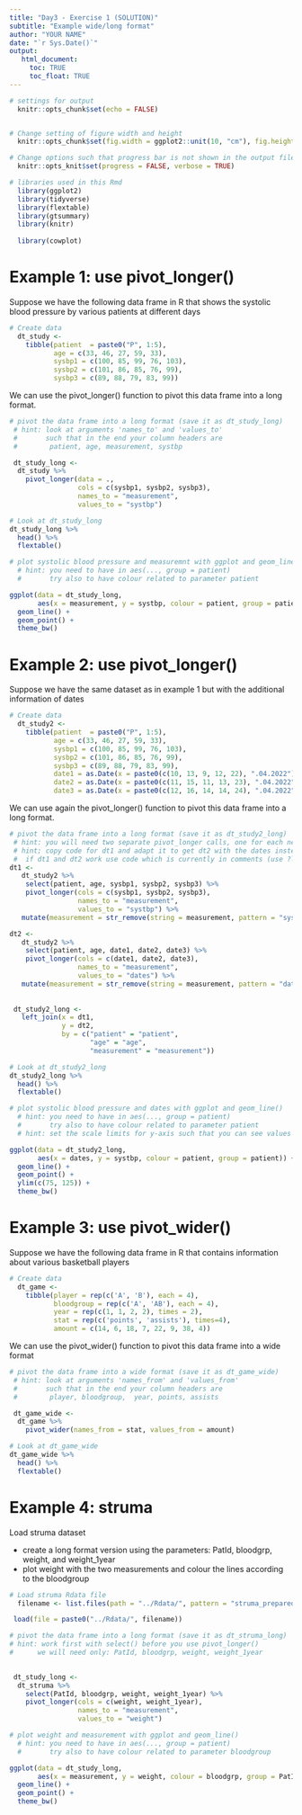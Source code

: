 ---
title: "Day3 - Exercise 1 (SOLUTION)"
subtitle: "Example wide/long format"
author: "YOUR NAME"
date: "`r Sys.Date()`"
output: 
   html_document:
     toc: TRUE
     toc_float: TRUE
---

```{r setup, include = FALSE}
# settings for output
  knitr::opts_chunk$set(echo = FALSE)


# Change setting of figure width and height
  knitr::opts_chunk$set(fig.width = ggplot2::unit(10, "cm"), fig.height = ggplot2::unit(8, "cm"))

# Change options such that progress bar is not shown in the output file <- NEW!!!
  knitr::opts_knit$set(progress = FALSE, verbose = TRUE)

# libraries used in this Rmd
  library(ggplot2)
  library(tidyverse)
  library(flextable)
  library(gtsummary)
  library(knitr)
  
  library(cowplot)
```


# Example 1: use pivot_longer()
Suppose we have the following data frame in R that shows the systolic blood pressure by various patients at different days

```{r,  echo = TRUE, eval = TRUE}
# Create data
  dt_study <-
    tibble(patient  = paste0("P", 1:5),
           age = c(33, 46, 27, 59, 33),
           sysbp1 = c(100, 85, 99, 76, 103),
           sysbp2 = c(101, 86, 85, 76, 99),
           sysbp3 = c(89, 88, 79, 83, 99))
```

We can use the pivot_longer() function to pivot this data frame into a long format.

```{r,  echo = TRUE, eval = TRUE}
# pivot the data frame into a long format (save it as dt_study_long)
 # hint: look at arguments 'names_to' and 'values_to' 
 #       such that in the end your column headers are
 #        patient, age, measurement, systbp

 dt_study_long <-
  dt_study %>% 
    pivot_longer(data = ., 
                 cols = c(sysbp1, sysbp2, sysbp3),
                 names_to = "measurement",
                 values_to = "systbp")
```

```{r,  echo = TRUE, eval = TRUE}
# Look at dt_study_long
dt_study_long %>% 
  head() %>% 
  flextable()
```

```{r,  echo = TRUE, eval = TRUE}
# plot systolic blood pressure and measuremnt with ggplot and geom_line()
  # hint: you need to have in aes(..., group = patient)
  #       try also to have colour related to parameter patient

ggplot(data = dt_study_long,
       aes(x = measurement, y = systbp, colour = patient, group = patient)) +
  geom_line() +
  geom_point() +
  theme_bw()
```

# Example 2: use pivot_longer()
Suppose we have the same dataset as in example 1 but with the additional information of dates

```{r,  echo = TRUE, eval = TRUE}
# Create data
  dt_study2 <-
    tibble(patient  = paste0("P", 1:5),
           age = c(33, 46, 27, 59, 33),
           sysbp1 = c(100, 85, 99, 76, 103),
           sysbp2 = c(101, 86, 85, 76, 99),
           sysbp3 = c(89, 88, 79, 83, 99),
           date1 = as.Date(x = paste0(c(10, 13, 9, 12, 22), ".04.2022"), format = "%d.%m.%Y"),
           date2 = as.Date(x = paste0(c(11, 15, 11, 13, 23), ".04.2022"), format = "%d.%m.%Y"),
           date3 = as.Date(x = paste0(c(12, 16, 14, 14, 24), ".04.2022"), format = "%d.%m.%Y"))
```


We can use again the pivot_longer() function to pivot this data frame into a long format.

```{r,  echo = TRUE, eval = TRUE}
# pivot the data frame into a long format (save it as dt_study2_long)
 # hint: you will need two separate pivot_longer calls, one for each new column you want to create
 # hint; copy code for dt1 and adapt it to get dt2 with the dates instead of systbp
 #  if dt1 and dt2 work use code which is currently in comments (use ?left_join to see what this function does)
dt1 <-
   dt_study2 %>% 
    select(patient, age, sysbp1, sysbp2, sysbp3) %>% 
    pivot_longer(cols = c(sysbp1, sysbp2, sysbp3),
                 names_to = "measurement",
                 values_to = "systbp") %>% 
   mutate(measurement = str_remove(string = measurement, pattern = "sysbp"))

dt2 <-
   dt_study2 %>% 
    select(patient, age, date1, date2, date3) %>% 
    pivot_longer(cols = c(date1, date2, date3),
                 names_to = "measurement",
                 values_to = "dates") %>% 
   mutate(measurement = str_remove(string = measurement, pattern = "date"))
 
   
 dt_study2_long <-
   left_join(x = dt1,
             y = dt2,
             by = c("patient" = "patient",
                    "age" = "age",
                    "measurement" = "measurement"))

```

```{r,  echo = TRUE, eval = TRUE}
# Look at dt_study2_long
dt_study2_long %>% 
  head() %>% 
  flextable()
```

```{r,  echo = TRUE, eval = TRUE}
# plot systolic blood pressure and dates with ggplot and geom_line()
  # hint: you need to have in aes(..., group = patient)
  #       try also to have colour related to parameter patient
  # hint: set the scale limits for y-axis such that you can see values between 75 and 125

ggplot(data = dt_study2_long,
       aes(x = dates, y = systbp, colour = patient, group = patient)) +
  geom_line() +
  geom_point() +
  ylim(c(75, 125)) +
  theme_bw()
```


# Example 3: use pivot_wider()
Suppose we have the following data frame in R that contains information about various basketball players

```{r,  echo = TRUE, eval = TRUE}
# Create data
  dt_game <-
    tibble(player = rep(c('A', 'B'), each = 4),
           bloodgroup = rep(c('A', 'AB'), each = 4),
           year = rep(c(1, 1, 2, 2), times = 2),
           stat = rep(c('points', 'assists'), times=4),
           amount = c(14, 6, 18, 7, 22, 9, 38, 4))
```

We can use the pivot_wider() function to pivot this data frame into a wide format

```{r,  echo = TRUE, eval = TRUE}
# pivot the data frame into a wide format (save it as dt_game_wide)
 # hint: look at arguments 'names_from' and 'values_from' 
 #       such that in the end your column headers are
 #        player, bloodgroup,  year, points, assists

 dt_game_wide <-
  dt_game %>% 
    pivot_wider(names_from = stat, values_from = amount)
```

```{r,  echo = TRUE, eval = TRUE}
# Look at dt_game_wide
dt_game_wide %>% 
  head() %>% 
  flextable()
```


# Example 4: struma
Load struma dataset 

* create a long format version using the parameters: PatId, bloodgrp, weight, and weight_1year
* plot weight with the two measurements and colour the lines according to the bloodgroup
```{r,  echo = FALSE, eval = TRUE}
# Load struma Rdata file
  filename <- list.files(path = "../Rdata/", pattern = "struma_prepared")

 load(file = paste0("../Rdata/", filename))
```


```{r,  echo = TRUE, eval = TRUE}
# pivot the data frame into a long format (save it as dt_struma_long)
# hint: work first with select() before you use pivot_longer()
#      we will need only: PatId, bloodgrp, weight, weight_1year
 

 dt_study_long <-
  dt_struma %>% 
    select(PatId, bloodgrp, weight, weight_1year) %>% 
    pivot_longer(cols = c(weight, weight_1year),
                 names_to = "measurement",
                 values_to = "weight")
```


```{r,  echo = TRUE, eval = TRUE}
# plot weight and measurement with ggplot and geom_line()
  # hint: you need to have in aes(..., group = patient)
  #       try also to have colour related to parameter bloodgroup

ggplot(data = dt_study_long,
       aes(x = measurement, y = weight, colour = bloodgrp, group = PatId)) +
  geom_line() +
  geom_point() +
  theme_bw()
```